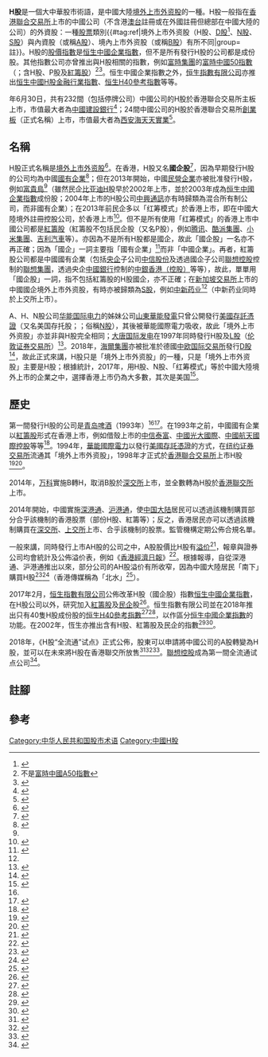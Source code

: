 '''H股'''是一個大中華股市術語，是中國大陸[[境外上市外资股|境外上市外资股]]的一種。H股一般指在[[香港聯合交易所|香港聯合交易所]]上市的中國公司（不含港[[澳門|澳]][[臺灣|台]]註冊或在外國註冊但總部在中國大陸的公司）的外資股：一種[[股票|股票]]類別{{#tag:ref|境外上市外资股（H股、[[D股|D股]]<ref>{{cite web|url=https://www.ceinex.com/zh-hans/%E4%BA%A7%E5%93%81/d%E8%82%A1%E5%B8%82%E5%9C%BA|title=D股市场|accessdate=2018年7月16日|publisher=中欧国际交易所|publication-place=法兰克福|language=zh-hans|archive-url=https://web.archive.org/web/20180101054109/https://www.ceinex.com/zh-hans/%E4%BA%A7%E5%93%81/d%E8%82%A1%E5%B8%82%E5%9C%BA|archive-date=2018-01-01|dead-url=no}}</ref>、[[N股|N股]]、[[S股|S股]]）與內資股（或稱[[A股_(中國)|A股]]）、境內上市外资股（或稱[[B股|B股]]）有所不同|group=註}}。H股的[[股價指數|股價指數]]是[[恒生中國企業指數|恒生中國企業指數]]，但不是所有發行H股的公司都是成份股。其他指數公司亦曾推出與H股相關的指數，例如[[富時集團|富時集團]]的[[富時中國50指數|富時中國50指數]]（{{lang-en|FTSE China 50 Index}}；含H股、P股及[[紅籌股|紅籌股]]）<ref group=註>不是[[富時中國A50指數|富時中國A50指數]]</ref><ref>{{cite web|url=http://www.ftse.com/products/downloads/FTSE_China_50_Index__English_.pdf|title=Ground Rules: FTSE China 50 Index v2.8|date=2018年1月|accessdate=2018年7月16日|publisher=富時集團|language=en|archive-url=https://web.archive.org/web/20180716170058/http://www.ftse.com/products/downloads/FTSE_China_50_Index__English_.pdf|archive-date=2018-07-16|dead-url=no}}</ref>。恒生中國企業指數之外，[[恒生指數有限公司|恒生指數有限公司]]亦推出[[恒生中國H股金融行業指數|恒生中國H股金融行業指數]]、[[恒生H40參考指數|恒生H40參考指數]]等等。

{{as of|2018}}年6月30日，共有232間（包括停牌公司）中國公司的H股於香港聯合交易所主板上市，市值最大者為[[中國建設銀行|中國建設銀行]]<ref>{{cite web|url=http://www.hkex.com.hk/Market-Data/Statistics/Consolidated-Reports/China-Dimension?sc_lang=zh-HK&tabName=Main%20Board|title=中國企業H股公司名單：主板|date=2018年6月30日|accessdate=2018年7月16日|publisher=香港交易所|language=zh-hk|archive-url=https://web.archive.org/web/20180716165728/http://www.hkex.com.hk/Market-Data/Statistics/Consolidated-Reports/China-Dimension?sc_lang=zh-HK&tabName=Main%20Board|archive-date=2018年7月16日|dead-url=no}}</ref>；24間中國公司的H股於香港聯合交易所[[創業板_(香港)|創業板]]（正式名稱{{lang|en|GEM}}）上市，市值最大者為[[西安海天天實業|西安海天天實業]]<ref>{{cite web|url=http://www.hkex.com.hk/Market-Data/Statistics/Consolidated-Reports/China-Dimension?sc_lang=zh-HK&tabName=GEM|title=中國企業H股公司名單：GEM|date=2018年6月30日|accessdate=2018年7月16日|publisher=香港交易所|language=zh-hk|archive-url=https://web.archive.org/web/20180716223807/http://www.hkex.com.hk/Market-Data/Statistics/Consolidated-Reports/China-Dimension?sc_lang=zh-HK&tabName=GEM|archive-date=2018年7月16日|dead-url=no}}</ref>。

==名稱==
H股正式名稱是[[境外上市外资股|境外上市外资股]]<ref name="中国证监会">{{cite web|url=http://www.csrc.gov.cn/gansu/xxfw/tzzzsyd/200608/t20060821_92670.htm|title=什么是A股、B股、H股?|date=2006年8月22日|accessdate=2018年7月16日|work=投资者知识园地|publisher=中国证券监督管理委员会|language=zh-cn|archive-url=https://web.archive.org/web/20180716170418/http://www.csrc.gov.cn/gansu/xxfw/tzzzsyd/200608/t20060821_92670.htm|archive-date=2018年7月16日|dead-url=no}}</ref>。在香港，H股又名'''國企股'''<ref>{{cite news|url=http://peopledaily.com.cn/GB/channel3/24/20000728/162589.html|title=国企红筹七月领军港股大盘|date=2000年7月28日|accessdate=2018年7月16日|newspaper=人民日报|publication-place=北京|author=陈少波|language=zh-cn|archive-url=https://web.archive.org/web/20180716194731/http://peopledaily.com.cn/GB/channel3/24/20000728/162589.html|archive-date=2018年7月16日|dead-url=yes}}</ref>，因為早期發行H股的公司均為中國[[國有企業|國有企業]]<ref>{{cite news|url=http://finance.sina.com.cn/stock/hkstock/hkstocknews/20130716/013716130508.shtml|title=民企境外上市之父蔡洪平忆H股诞生|date=2013年7月16日|accessdate=2018年7月16日|newspaper=第一财经日报|author=郭兴艳|language=zh-cn|via=新浪财经|archive-url=https://web.archive.org/web/20180716170109/http://finance.sina.com.cn/stock/hkstock/hkstocknews/20130716/013716130508.shtml|archive-date=2018年7月16日|dead-url=no}}</ref>；但在2013年開始，中國[[民營企業|民營企業]]亦被批准發行H股，例如[[富貴鳥|富貴鳥]]<ref name="民企H股"/>（雖然民企[[比亚迪|比亚迪]]H股早於2002年上市，並於2003年成為[[恒生中國企業指數|恒生中國企業指數]]成份股；2004年上市的H股公司[[中興通訊|中興通訊]]亦有時歸類為混合所有制公司，而非國有企業）；在2013年前民企多以「红筹模式」於香港上市，即在中國大陸境外註冊控股公司，於香港上市<ref name="民企H股">{{cite magazine|url=http://www.chinaforex.com.cn/index.php/cms/item-view-id-34356.shtml|title=民企H股初体验|date=2014年|accessdate=2018年7月16日|magazine=《中国外汇》雜誌|issue=2|volume=2014|publisher=中国外汇管理杂志社|language=zh-cn|archive-url=https://web.archive.org/web/20180716194616/http://www.chinaforex.com.cn/index.php/cms/item-view-id-34356.shtml|archive-date=2018-07-16|dead-url=no}}</ref>。但不是所有使用「红筹模式」的香港上市中國公司都是[[紅籌股|紅籌股]]（紅籌股不包括民企股（又名P股），例如[[腾讯|腾讯]]、[[酷派集團|酷派集團]]、[[小米集團|小米集團]]、[[吉利汽車|吉利汽車]]等）。亦因為不是所有H股都是國企，故此「國企股」一名亦不再正確；因為「國企」一詞主要指「國有企業」<ref>{{cite news|url=https://www.mpfinance.com/fin/daily2.php?node=1507491064872&issue=20171009|title=國企設黨委 可指導重大政策 權力或凌駕董事局 憂影響公司管治|date=2017年10月9日|accessdate=2018年7月16日|newspaper=明報|publication-place=香港|publisher=世界華文媒體|language=zh-hk|archive-url=https://web.archive.org/web/20180716223921/https://www.mpfinance.com/fin/daily2.php?node=1507491064872&issue=20171009|archive-date=2018年7月16日|dead-url=no}}</ref>而非「中國企業」。再者，紅籌股公司都是中國國有企業（包括[[中央企业|央企]]子公司[[中信股份|中信股份]]及透過國企子公司[[聯想控股|聯想控股]]控制的[[聯想集團|聯想集團]]，透過央企[[中國銀行|中國銀行]]控制的[[中銀香港（控股）|中銀香港（控股）]]等等），故此，單單用「國企股」一詞，指不包括紅籌股的H股國企，亦不正確；在[[新加坡交易所|新加坡交易所]]上市的中國國企境外上市外资股，有時亦被歸類為[[S股|S股]]，例如[[中新药业|中新药业]]<ref name=第一只/>（中新药业同時於上交所上市）。

A、H、N股公司[[华能国际电力|华能国际电力]]的姊妹公司[[山東華能發電|山東華能發電]]只曾公開發行[[美國存託憑證|美國存託憑證]]（又名美国存托股；{{lang-en|ADS}}；俗稱[[N股|N股]]），其後被華能國際電力吸收，故此「境外上市外资股」亦並非與H股完全相同；[[大唐国际发电|大唐国际发电]]在1997年同時發行H股及[[L股|L股]]（[[伦敦证券交易所|伦敦证券交易所]]）<ref name=第一只>{{cite news|url=http://finance.ifeng.com/stock/zqyw/20110805/4358439.shtml|title=第一只B股H股N股L股S股上市|date=2011年8月5日|accessdate=2018年7月16日|author=投资与理财（筆名）|website=凤凰网|language=zh-cn|archive-url=https://web.archive.org/web/20180716194613/http://finance.ifeng.com/stock/zqyw/20110805/4358439.shtml|archive-date=2018年7月16日|dead-url=no}}</ref>。2018年，[[海爾集團|海爾集團]]亦被批准於德國[[中欧国际交易所|中欧国际交易所]]發行[[D股|D股]]<ref>{{cite news|url=https://www.yicai.com/news/5414033.html|title=青岛海尔：公司通过拟在中欧国际交易所D股上市议案|date=2018年4月10日|accessdate=2018年7月16日|publisher=第一财经|publication-place=上海|language=zh-cn|archive-url=https://web.archive.org/web/20180716194638/https://www.yicai.com/news/5414033.html|archive-date=2018年7月16日|dead-url=no}}</ref>，故此正式來講，H股只是「境外上市外资股」的一種，只是「境外上市外资股」主要是H股；根據統計，2017年，用H股、N股、「红筹模式」等於中國大陸境外上市的企業之中，選擇香港上市仍為大多數，其次是美国<ref>{{cite news|url=http://usstock.jrj.com.cn/2018/01/17071323958128.shtml|title=2017年中国企业境外IPO全景图|date=2018年1月17日|accessdate=2018年7月16日|work=Wind资讯|language=zh-cn|via=《金融界》網站|archive-url=https://web.archive.org/web/20180716194646/http://usstock.jrj.com.cn/2018/01/17071323958128.shtml|archive-date=2018年7月16日|dead-url=no}}</ref>。

==歷史==
第一間發行H股的公司是[[青岛啤酒|青岛啤酒]]（1993年）<ref name="中国证监会"/><ref>{{cite news|url=https://www.scmp.com/business/money/markets-investing/article/1273458/toast-20-years-h-share-listings|title=A toast to 20 years of H-share listings|date=2013年7月2日|accessdate=2018年7月16日|newspaper=南華早報|publication-place=香港|language=en|first=Enoch|last=Yiu|archive-url=https://web.archive.org/web/20180716170235/https://www.scmp.com/business/money/markets-investing/article/1273458/toast-20-years-h-share-listings|archive-date=2018年7月16日|dead-url=no}}</ref>。在1993年之前，中國國有企業以[[紅籌股|紅籌股]]形式在香港上市，例如借殼上市的[[中信泰富|中信泰富]]、[[中國光大國際|中國光大國際]]、[[中國航天國際控股|中國航天國際控股]]等等<ref>{{cite book|title=香港中資財團|publisher=香港三聯書店|author=郭國燦|language=zh-hant|date=2009年10月|isbn=978-962-04-2886-9}}</ref>。1994年，[[華能國際電力|華能國際電力]]以發行[[美國存託憑證|美國存託憑證]]的方式，在[[纽约证券交易所|纽约证券交易所]]流通其「境外上市外资股」，1998年才正式於[[香港聯合交易所|香港聯合交易所]]上市H股<ref>{{cite web|url=http://www.chng.com.cn/n31529/n31563/n1551864/c1563746/content.html|title=华能国际电力股份有限公司|date=2016年2月1日|accessdate=2018年7月16日|publisher=中國華能集團|language=zh-cn|archive-url=https://web.archive.org/web/20180716194648/http://www.chng.com.cn/n31529/n31563/n1551864/c1563746/content.html|archive-date=2018年7月16日|dead-url=yes}}</ref><ref>{{cite book|url=http://stock.jrj.com.cn/share,disc,2001-11-13,600011,00000000000000pnwz.shtml|title=公开发行A股股票招股意向书|date=2001年11月13日|accessdate=2018年7月16日|publisher=華能國際電力|language=zh-cn|via=《金融界》網站|archive-url=https://web.archive.org/web/20180614144310/http://stock.jrj.com.cn/share,disc,2001-11-13,600011,00000000000000pnwz.shtml|archive-date=2018-06-14|dead-url=no}}</ref>。

2014年，[[万科|万科]]實施B轉H，取消B股於[[深交所|深交所]]上市，並全數轉為H股於[[香港聯交所|香港聯交所]]上市。

2014年開始，中國實施[[深港通|深港通]]、[[沪港通|沪港通]]，使[[中国大陆|中国大陆]]居民可以透過該機制購買部分合乎該機制的香港股票（部份H股、紅籌等）；反之，香港居民亦可以透過該機制購買在[[深交所|深交所]]、[[上交所|上交所]]上市、合乎該機制的股票。監管機構定期公佈合規名單。

一般來講，同時發行上市AH股的公司之中，A股股價比H股有[[溢价|溢价]]<ref>{{cite web|url=http://www.gtja.com/content/default/CFGKK/CFGKK-12.html|title=A+H股上市那点事|date=2017年4月11日|accessdate=2018年7月16日|publisher=国泰君安证券|language=zh-cn|archive-url=https://web.archive.org/web/20180716165742/http://www.gtja.com/content/default/CFGKK/CFGKK-12.html|archive-date=2018年7月16日|dead-url=yes}}</ref>，報章與證券公司均會統計及公佈溢价表，例如《[[香港經濟日報|香港經濟日報]]》<ref>{{cite web|url=http://www.etnet.com.hk/www/tc/stocks/ah.php|title=股票 HK Stock - AH股升跌|work=《經濟通》網頁|publisher=香港經濟日報集團|accessdate=2018年7月16日|language=zh-hk|archive-url=https://web.archive.org/web/20180716194546/http://www.etnet.com.hk/www/tc/stocks/ah.php|archive-date=2018-07-16|dead-url=no}}</ref>。根據報導，自從深港通、沪港通推出以來，部分公司的AH股溢价有所收窄，因為中國大陸居民「南下」購買H股<ref>{{cite news|url=http://www.xinhuanet.com/money/2018-07/09/c_129909518.htm|title=银行AH溢价显著收窄　南下资金抄底H股|date=2018年7月9日|accessdate=2018年7月16日|newspaper=中国证券报|via=新華網|language=zh-cn|archive-url=https://web.archive.org/web/20180709033915/http://www.xinhuanet.com/money/2018-07/09/c_129909518.htm|archive-date=2018年7月9日|dead-url=no}}</ref><ref>{{cite news|url=http://www.ftchinese.com/story/001073675|title=陆港股市互通后AH股溢价的变化|author1=欧阳辉|author2=孟茹静|date=2017年8月4日|accessdate=2018年7月16日|website=FT中文网|publisher=英国《金融时报》集团|language=zh-cn|archive-url=https://web.archive.org/web/20180716165940/http://www.ftchinese.com/story/001073675|archive-date=2018年7月16日|dead-url=no}}</ref>（香港傳媒稱為「北水」<ref>{{cite news|url=http://www2.hkej.com/instantnews/market/article/1382103/%E3%80%90%E7%82%92%E8%82%A1%E8%AE%80%E5%BF%83%E3%80%91%E5%8C%97%E6%B0%B4%E8%B3%87%E9%87%91%E8%B2%B7%E8%B5%B7%E9%8A%80%E8%A1%8C%E8%82%A1|title=北水資金買起銀行股|date=2016年9月1日|accessdate=2018年7月16日|department=《炒股讀心》專欄|author=梁健雄|newspaper=信報|publication-place=香港|language=zh-hk|archive-url=https://web.archive.org/web/20160902141820/http://www2.hkej.com/instantnews/market/article/1382103/%E3%80%90%E7%82%92%E8%82%A1%E8%AE%80%E5%BF%83%E3%80%91%E5%8C%97%E6%B0%B4%E8%B3%87%E9%87%91%E8%B2%B7%E8%B5%B7%E9%8A%80%E8%A1%8C%E8%82%A1|archive-date=2016年9月2日|dead-url=yes}}</ref>）。

2017年2月，[[恒生指數有限公司|恒生指數有限公司]]公佈改革H股（國企股）指數[[恒生中國企業指數|恒生中國企業指數]]，在H股公司以外，研究加入[[紅籌股|紅籌股]]及[[民企|民企]]股<ref>{{cite news|url=https://www.mpfinance.com/fin/daily2.php?node=1486752766435&issue=20170211|title=國指研納紅籌民企增代表性　騰訊中移動料加入　吉利染藍利豐剔出|date=2017年2月11日|accessdate=2018年7月16日|newspaper=明報|publication-place=香港|publisher=世界華文媒體|language=zh-hk|archive-url=https://web.archive.org/web/20180716165931/https://www.mpfinance.com/fin/daily2.php?node=1486752766435&issue=20170211|archive-date=2018年7月16日|dead-url=no}}</ref>。恒生指數有限公司並在2018年推出只有40隻H股成份股的[[恒生H40參考指數|恒生H40參考指數]]<ref>{{cite press release|url=https://www.hsi.com.hk/static/uploads/contents/zh_hk/dl_centre/factsheets/hsh40c.pdf|title=恒生H40參考指數|date=2018年6月|accessdate=2018年7月16日|publisher=恒生指數有限公司|publication-place=香港|language=zh-hk|archive-url=https://web.archive.org/web/20180716170414/https://www.hsi.com.hk/static/uploads/contents/zh_hk/dl_centre/factsheets/hsh40c.pdf|archive-date=2018-07-16|dead-url=no}}</ref><ref>{{cite news|url=http://hk.on.cc/hk/bkn/cnt/finance/20180223/bkn-20180223165456945-0223_00842_001.html|title=恒指公司下月5日發布「恒生H40參考指數」|date=2018年2月23日|accessdate=2018年7月16日|newspaper=東方日報|publication-place=香港|language=zh-hk|archive-url=https://web.archive.org/web/20180716194601/http://hk.on.cc/hk/bkn/cnt/finance/20180223/bkn-20180223165456945-0223_00842_001.html|archive-date=2018年7月16日|dead-url=no}}</ref>，以作區分[[恒生中國企業指數|恒生中國企業指數]]的功能。在2002年，恆生亦推出含有H股、紅籌股及民企的指數{{ill|恒生中國（香港上市）100指數|zh-yue|恆生中國內地100}}<ref>{{cite news|url=http://paper.wenweipo.com/2018/03/05/FS1803050001.htm|title=關永盛：本地公司3優勢 撐恒指地位|newspaper=文匯報|publication-place=香港|language=zh-hk|date=2018年3月5日|access-date=2018年12月23日|editor=黃遠楷|author=周紹基|page=B1|archive-date=2018年12月23日|archive-url=https://web.archive.org/web/20181223221114/http://paper.wenweipo.com/2018/03/05/FS1803050001.htm|dead-url=no}}</ref><ref>{{cite press release|url=https://www.hsi.com.hk/static/uploads/contents/zh_hk/dl_centre/factsheets/hschk100c.pdf|title=恒生中國（香港上市）100指數|date=2018年11月|access-date=2018年12月23日|publisher=恒生指數有限公司|publication-place=香港|language=zh-hk|archive-date=2018年12月24日|archive-url=https://web.archive.org/web/20181224023905/https://www.hsi.com.hk/static/uploads/contents/zh_hk/dl_centre/factsheets/hschk100c.pdf|dead-url=no}}</ref>。

2018年，《H股“全流通”试点》正式公佈，股東可以申請將中國公司的A股轉變為H股，並可以在未來將H股在香港聯交所放售<ref>{{cite news|url=https://www.yicai.com/news/5365869.html|title=港股又迎大时代？业内争议H股全流通|date=2017年11月6日|accessdate=2018年7月16日|publisher=第一财经|publication-place=上海|language=zh-cn|archive-url=https://web.archive.org/web/20180716171527/https://www.yicai.com/news/5365869.html|archive-date=2018年7月16日|dead-url=no}}</ref><ref>{{cite book|url=http://www.szse.cn/main/images/2018/04/20/20180420193037704.pdf|title=H股“全流通”试点业务实施细则（试行）|date=2018年|accessdate=2018年7月16日|language=zh-cn|publisher=深圳证券交易所|archive-url=https://web.archive.org/web/20180716165846/http://www.szse.cn/main/images/2018/04/20/20180420193037704.pdf|archive-date=2018-07-16|dead-url=no}}</ref><ref>{{cite press release|url=http://www.chinaclear.cn/zdjs/editor_file/20180522103410227.pdf|title=关于发布《H股“全流通”试点业务指南（试行）》的通知|date=2018年5月22日|accessdate=2018年7月16日|language=zh-cn|publisher=中国证券登记结算|archive-date=2018年7月16日|archive-url=https://web.archive.org/web/20180716170252/http://www.chinaclear.cn/zdjs/editor_file/20180522103410227.pdf|dead-url=no}}</ref>。[[聯想控股|聯想控股]]成為第一間全流通试点公司<ref>{{cite news|url=http://www.xinhuanet.com/fortune/2018-04/21/c_1122718849.htm|title=联想控股成首家H股全流通试点公司|date=2018年4月21日|accessdate=2018年7月16日|language=zh-cn|newspaper=北京青年报|via=新華網|author=张钦|archive-url=https://web.archive.org/web/20180716170337/http://www.xinhuanet.com/fortune/2018-04/21/c_1122718849.htm|archive-date=2018年7月16日|dead-url=no}}</ref>。

==註腳==
{{reflist|group=註}}
==參考==
{{reflist|2}}

[[Category:中华人民共和国股市术语|Category:中华人民共和国股市术语]]
[[Category:中國H股|Category:中國H股]]